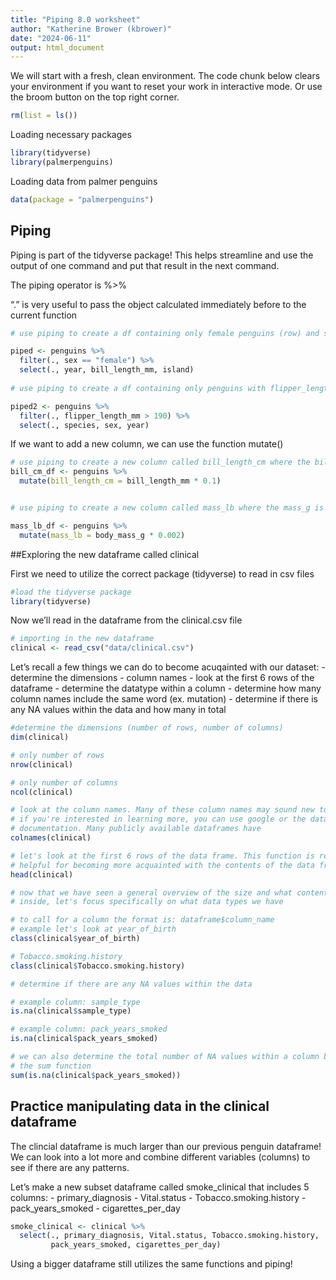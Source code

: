---
title: "Piping 8.0 worksheet"
author: "Katherine Brower (kbrower)"
date: "2024-06-11"
output: html_document
---

We will start with a fresh, clean environment. 
The code chunk below clears your environment if you want to reset your work in interactive mode. Or use the broom button on the top right corner.

```{r}
rm(list = ls())
```

Loading necessary packages
```{r}
library(tidyverse)
library(palmerpenguins)
```

Loading data from palmer penguins
```{r}
data(package = "palmerpenguins")
```

## Piping
Piping is part of the tidyverse package! This helps streamline and use the output of one command and put that result in the next command.

The piping operator is %>%

"." is very useful to pass the object calculated immediately before to the current function

```{r}
# use piping to create a df containing only female penguins (row) and select for columns year, bill_length_mm, and island

piped <- penguins %>%
  filter(., sex == "female") %>%
  select(., year, bill_length_mm, island)
  
# use piping to create a df containing only penguins with flipper_length_mm over 190mm and select for columns species, sex, and year

piped2 <- penguins %>%
  filter(., flipper_length_mm > 190) %>%
  select(., species, sex, year)
```

If we want to add a new column, we can use the function mutate()

```{r}
# use piping to create a new column called bill_length_cm where the bill_length_mm is converted into cm
bill_cm_df <- penguins %>%
  mutate(bill_length_cm = bill_length_mm * 0.1)


# use piping to create a new column called mass_lb where the mass_g is converted in lb

mass_lb_df <- penguins %>%
  mutate(mass_lb = body_mass_g * 0.002)
```

##Exploring the new dataframe called clinical

First we need to utilize the correct package (tidyverse) to read in csv files

```{r}
#load the tidyverse package
library(tidyverse)
```

Now we'll read in the dataframe from the clinical.csv file
```{r}
# importing in the new dataframe
clinical <- read_csv("data/clinical.csv")
```

Let's recall a few things we can do to become acuqainted with our dataset:
- determine the dimensions
- column names
- look at the first 6 rows of the dataframe
- determine the datatype within a column
- determine how many column names include the same word (ex. mutation)
- determine if there is any NA values within the data and how many in total

```{r}
#determine the dimensions (number of rows, number of columns)
dim(clinical)

# only number of rows
nrow(clinical)

# only number of columns
ncol(clinical)
```

```{r}
# look at the column names. Many of these column names may sound new to you!
# if you're interested in learning more, you can use google or the dataframe
# documentation. Many publicly available dataframes have 
colnames(clinical)
```

```{r}
# let's look at the first 6 rows of the data frame. This function is really
# helpful for becoming more acquainted with the contents of the data frame
head(clinical)
```

```{r}
# now that we have seen a general overview of the size and what content is
# inside, let's focus specifically on what data types we have

# to call for a column the format is: dataframe$column_name
# example let's look at year_of_birth
class(clinical$year_of_birth)

# Tobacco.smoking.history
class(clinical$Tobacco.smoking.history)
```

```{r}
# determine if there are any NA values within the data

# example column: sample_type
is.na(clinical$sample_type)
```

```{r}
# example column: pack_years_smoked
is.na(clinical$pack_years_smoked)

# we can also determine the total number of NA values within a column by using
# the sum function
sum(is.na(clinical$pack_years_smoked))
```

## Practice manipulating data in the clinical dataframe
The clincial dataframe is much larger than our previous penguin dataframe! We
can look into a lot more and combine different variables (columns) to see if
there are any patterns.

Let's make a new subset dataframe called smoke_clinical that includes 5 columns:
  - primary_diagnosis
  - Vital.status
  - Tobacco.smoking.history
  - pack_years_smoked
  - cigarettes_per_day
```{r}
smoke_clinical <- clinical %>%
  select(., primary_diagnosis, Vital.status, Tobacco.smoking.history,
         pack_years_smoked, cigarettes_per_day)
```

Using a bigger dataframe still utilizes the same functions and piping!